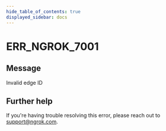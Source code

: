 ```yaml
---
hide_table_of_contents: true
displayed_sidebar: docs
---
```



# ERR_NGROK_7001

## Message

Invalid edge ID

<ErrorDetails error="err_ngrok_7001" />

## Further help

If you're having trouble resolving this error, please reach out to [support@ngrok.com](mailto:support@ngrok.com?subject=Help%20with%20ERR_NGROK_7001).
